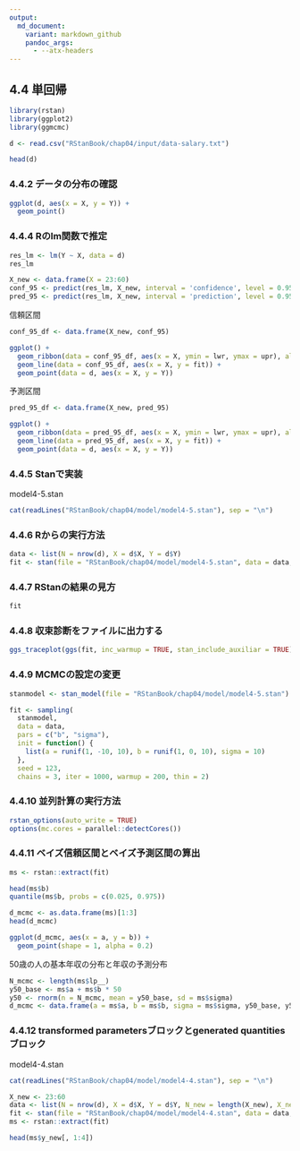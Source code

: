 ```yaml
---
output:
  md_document:
    variant: markdown_github
    pandoc_args:
      - --atx-headers
---
```


## 4.4 単回帰

```r
library(rstan)
library(ggplot2)
library(ggmcmc)
```

```r
d <- read.csv("RStanBook/chap04/input/data-salary.txt")
```

```r
head(d)
```

### 4.4.2 データの分布の確認

```r
ggplot(d, aes(x = X, y = Y)) +
  geom_point()
```

### 4.4.4 Rのlm関数で推定

```r
res_lm <- lm(Y ~ X, data = d)
res_lm
```

```r
X_new <- data.frame(X = 23:60)
conf_95 <- predict(res_lm, X_new, interval = 'confidence', level = 0.95)
pred_95 <- predict(res_lm, X_new, interval = 'prediction', level = 0.95)
```

信頼区間

```r
conf_95_df <- data.frame(X_new, conf_95)

ggplot() +
  geom_ribbon(data = conf_95_df, aes(x = X, ymin = lwr, ymax = upr), alpha = 0.2) +
  geom_line(data = conf_95_df, aes(x = X, y = fit)) +
  geom_point(data = d, aes(x = X, y = Y))
```

予測区間

```r
pred_95_df <- data.frame(X_new, pred_95)

ggplot() +
  geom_ribbon(data = pred_95_df, aes(x = X, ymin = lwr, ymax = upr), alpha = 0.2) +
  geom_line(data = pred_95_df, aes(x = X, y = fit)) +
  geom_point(data = d, aes(x = X, y = Y))
```

### 4.4.5 Stanで実装

model4-5.stan

```r
cat(readLines("RStanBook/chap04/model/model4-5.stan"), sep = "\n")
```

### 4.4.6 Rからの実行方法

```r
data <- list(N = nrow(d), X = d$X, Y = d$Y)
fit <- stan(file = "RStanBook/chap04/model/model4-5.stan", data = data, seed = 1234)
```

### 4.4.7 RStanの結果の見方

```r
fit
```

### 4.4.8 収束診断をファイルに出力する

```r
ggs_traceplot(ggs(fit, inc_warmup = TRUE, stan_include_auxiliar = TRUE))
```

### 4.4.9 MCMCの設定の変更

```r
stanmodel <- stan_model(file = "RStanBook/chap04/model/model4-5.stan")

fit <- sampling(
  stanmodel,
  data = data,
  pars = c("b", "sigma"),
  init = function() {
    list(a = runif(1, -10, 10), b = runif(1, 0, 10), sigma = 10)
  },
  seed = 123,
  chains = 3, iter = 1000, warmup = 200, thin = 2)
```

### 4.4.10 並列計算の実行方法

```r
rstan_options(auto_write = TRUE)
options(mc.cores = parallel::detectCores())
```

### 4.4.11 ベイズ信頼区間とベイズ予測区間の算出

```r
ms <- rstan::extract(fit)
```

```r
head(ms$b)
quantile(ms$b, probs = c(0.025, 0.975))
```

```r
d_mcmc <- as.data.frame(ms)[1:3]
head(d_mcmc)
```

```r
ggplot(d_mcmc, aes(x = a, y = b)) +
  geom_point(shape = 1, alpha = 0.2)
```

50歳の人の基本年収の分布と年収の予測分布

```r
N_mcmc <- length(ms$lp__)
y50_base <- ms$a + ms$b * 50
y50 <- rnorm(n = N_mcmc, mean = y50_base, sd = ms$sigma)
d_mcmc <- data.frame(a = ms$a, b = ms$b, sigma = ms$sigma, y50_base, y50)
```

### 4.4.12 transformed parametersブロックとgenerated quantitiesブロック

model4-4.stan

```r
cat(readLines("RStanBook/chap04/model/model4-4.stan"), sep = "\n")
```

```r
X_new <- 23:60
data <- list(N = nrow(d), X = d$X, Y = d$Y, N_new = length(X_new), X_new = X_new)
fit <- stan(file = "RStanBook/chap04/model/model4-4.stan", data = data, seed = 1234)
ms <- rstan::extract(fit)
```

```r
head(ms$y_new[, 1:4])
```
